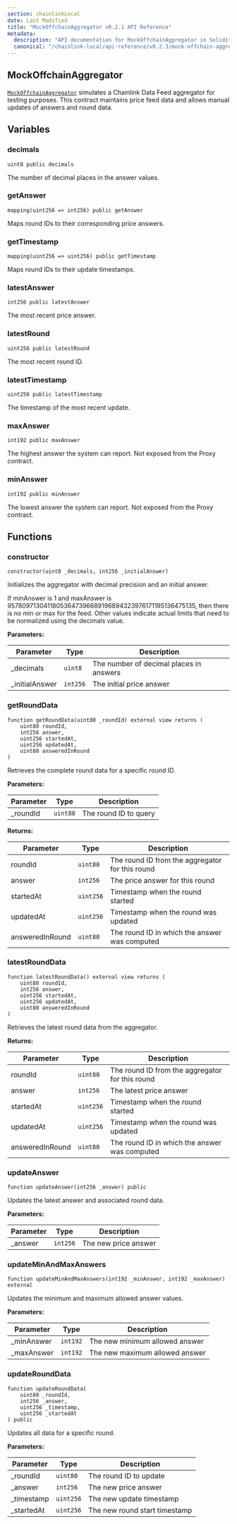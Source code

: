 ```yaml
---
section: chainlinkLocal
date: Last Modified
title: "MockOffchainAggregator v0.2.1 API Reference"
metadata:
  description: "API documentation for MockOffchainAggregator in Solidity, version v0.2.1."
  canonical: "/chainlink-local/api-reference/v0.2.3/mock-offchain-aggregator"
---
```



<Common callout="importPackage021" />

## MockOffchainAggregator

[`MockOffchainAggregator`](https://github.com/smartcontractkit/chainlink-local/blob/ba1f4636e657f161df634379a5057a5a394e2fbb/src/data-feeds/MockOffchainAggregator.sol) simulates a Chainlink Data Feed aggregator for testing purposes. This contract maintains price feed data and allows manual updates of answers and round data.

## Variables

### decimals

```solidity
uint8 public decimals
```

The number of decimal places in the answer values.

### getAnswer

```solidity
mapping(uint256 => int256) public getAnswer
```

Maps round IDs to their corresponding price answers.

### getTimestamp

```solidity
mapping(uint256 => uint256) public getTimestamp
```

Maps round IDs to their update timestamps.

### latestAnswer

```solidity
int256 public latestAnswer
```

The most recent price answer.

### latestRound

```solidity
uint256 public latestRound
```

The most recent round ID.

### latestTimestamp

```solidity
uint256 public latestTimestamp
```

The timestamp of the most recent update.

### maxAnswer

```solidity
int192 public maxAnswer
```

The highest answer the system can report. Not exposed from the Proxy contract.

### minAnswer

```solidity
int192 public minAnswer
```

The lowest answer the system can report. Not exposed from the Proxy contract.

## Functions

### constructor

```solidity
constructor(uint8 _decimals, int256 _initialAnswer)
```

Initializes the aggregator with decimal precision and an initial answer.

<Aside type="note">
  If minAnswer is 1 and maxAnswer is 95780971304118053647396689196894323976171195136475135, then there is no min or max
  for the feed. Other values indicate actual limits that need to be normalized using the decimals value.
</Aside>

**Parameters:**

| Parameter       | Type     | Description                             |
| --------------- | -------- | --------------------------------------- |
| \_decimals      | `uint8`  | The number of decimal places in answers |
| \_initialAnswer | `int256` | The initial price answer                |

### getRoundData

```solidity
function getRoundData(uint80 _roundId) external view returns (
    uint80 roundId,
    int256 answer,
    uint256 startedAt,
    uint256 updatedAt,
    uint80 answeredInRound
)
```

Retrieves the complete round data for a specific round ID.

**Parameters:**

| Parameter | Type     | Description           |
| --------- | -------- | --------------------- |
| \_roundId | `uint80` | The round ID to query |

**Returns:**

| Parameter       | Type      | Description                                     |
| --------------- | --------- | ----------------------------------------------- |
| roundId         | `uint80`  | The round ID from the aggregator for this round |
| answer          | `int256`  | The price answer for this round                 |
| startedAt       | `uint256` | Timestamp when the round started                |
| updatedAt       | `uint256` | Timestamp when the round was updated            |
| answeredInRound | `uint80`  | The round ID in which the answer was computed   |

### latestRoundData

```solidity
function latestRoundData() external view returns (
    uint80 roundId,
    int256 answer,
    uint256 startedAt,
    uint256 updatedAt,
    uint80 answeredInRound
)
```

Retrieves the latest round data from the aggregator.

**Returns:**

| Parameter       | Type      | Description                                     |
| --------------- | --------- | ----------------------------------------------- |
| roundId         | `uint80`  | The round ID from the aggregator for this round |
| answer          | `int256`  | The latest price answer                         |
| startedAt       | `uint256` | Timestamp when the round started                |
| updatedAt       | `uint256` | Timestamp when the round was updated            |
| answeredInRound | `uint80`  | The round ID in which the answer was computed   |

### updateAnswer

```solidity
function updateAnswer(int256 _answer) public
```

Updates the latest answer and associated round data.

**Parameters:**

| Parameter | Type     | Description          |
| --------- | -------- | -------------------- |
| \_answer  | `int256` | The new price answer |

### updateMinAndMaxAnswers

```solidity
function updateMinAndMaxAnswers(int192 _minAnswer, int192 _maxAnswer) external
```

Updates the minimum and maximum allowed answer values.

**Parameters:**

| Parameter   | Type     | Description                    |
| ----------- | -------- | ------------------------------ |
| \_minAnswer | `int192` | The new minimum allowed answer |
| \_maxAnswer | `int192` | The new maximum allowed answer |

### updateRoundData

```solidity
function updateRoundData(
    uint80 _roundId,
    int256 _answer,
    uint256 _timestamp,
    uint256 _startedAt
) public
```

Updates all data for a specific round.

**Parameters:**

| Parameter   | Type      | Description                   |
| ----------- | --------- | ----------------------------- |
| \_roundId   | `uint80`  | The round ID to update        |
| \_answer    | `int256`  | The new price answer          |
| \_timestamp | `uint256` | The new update timestamp      |
| \_startedAt | `uint256` | The new round start timestamp |

